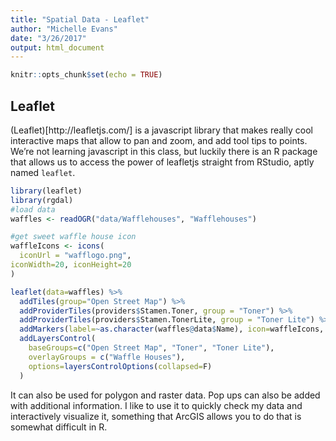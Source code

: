 ```yaml
---
title: "Spatial Data - Leaflet"
author: "Michelle Evans"
date: "3/26/2017"
output: html_document
---
```


```r
knitr::opts_chunk$set(echo = TRUE)
```

## Leaflet

(Leaflet)[http://leafletjs.com/] is a javascript library that makes really cool interactive maps that allow to pan and zoom, and add tool tips to points. We're not learning javascript in this class, but luckily there is an R package that allows us to access the power of leafletjs straight from RStudio, aptly named `leaflet`.

```r
library(leaflet)
library(rgdal)
#load data
waffles <- readOGR("data/Wafflehouses", "Wafflehouses")

#get sweet waffle house icon
waffleIcons <- icons(
  iconUrl = "wafflogo.png",
iconWidth=20, iconHeight=20
)

leaflet(data=waffles) %>%
  addTiles(group="Open Street Map") %>%
  addProviderTiles(providers$Stamen.Toner, group = "Toner") %>%
  addProviderTiles(providers$Stamen.TonerLite, group = "Toner Lite") %>%
  addMarkers(label=~as.character(waffles@data$Name), icon=waffleIcons, group="Waffle Houses") %>%
  addLayersControl(
    baseGroups=c("Open Street Map", "Toner", "Toner Lite"),
    overlayGroups = c("Waffle Houses"),
    options=layersControlOptions(collapsed=F)
  )
```

It can also be used for polygon and raster data. Pop ups can also be added with additional information. I like to use it to quickly check my data and interactively visualize it, something that ArcGIS allows you to do that is somewhat difficult in R.

